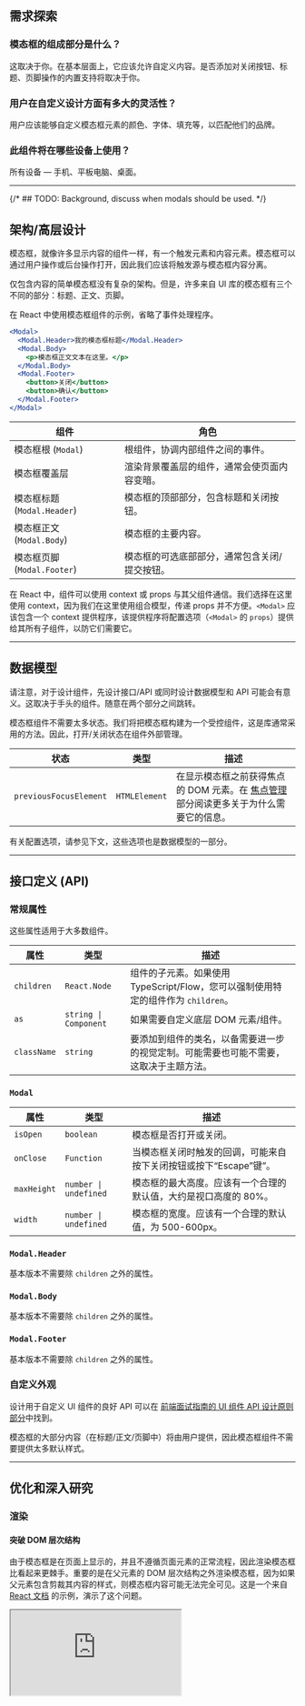 ## 需求探索

### 模态框的组成部分是什么？

这取决于你。在基本层面上，它应该允许自定义内容。是否添加对关闭按钮、标题、页脚操作的内置支持将取决于你。

### 用户在自定义设计方面有多大的灵活性？

用户应该能够自定义模态框元素的颜色、字体、填充等，以匹配他们的品牌。

### 此组件将在哪些设备上使用？

所有设备 — 手机、平板电脑、桌面。

***

{/* ## TODO: Background, discuss when modals should be used. */}

## 架构/高层设计

模态框，就像许多显示内容的组件一样，有一个触发元素和内容元素。模态框可以通过用户操作或后台操作打开，因此我们应该将触发源与模态框内容分离。

仅包含内容的简单模态框没有复杂的架构。但是，许多来自 UI 库的模态框有三个不同的部分：标题、正文、页脚。

在 React 中使用模态框组件的示例，省略了事件处理程序。

```jsx
<Modal>
  <Modal.Header>我的模态框标题</Modal.Header>
  <Modal.Body>
    <p>模态框正文文本在这里。</p>
  </Modal.Body>
  <Modal.Footer>
    <button>关闭</button>
    <button>确认</button>
  </Modal.Footer>
</Modal>
```

| 组件 | 角色 |
| --- | --- |
| 模态框根 (`Modal`) | 根组件，协调内部组件之间的事件。 |
| 模态框覆盖层 | 渲染背景覆盖层的组件，通常会使页面内容变暗。 |
| 模态框标题 (`Modal.Header`) | 模态框的顶部部分，包含标题和关闭按钮。 |
| 模态框正文 (`Modal.Body`) | 模态框的主要内容。 |
| 模态框页脚 (`Modal.Footer`) | 模态框的可选底部部分，通常包含关闭/提交按钮。 |

在 React 中，组件可以使用 context 或 props 与其父组件通信。我们选择在这里使用 context，因为我们在这里使用组合模型，传递 props 并不方便。`<Modal>` 应该包含一个 context 提供程序，该提供程序将配置选项（`<Modal>` 的 `props`）提供给其所有子组件，以防它们需要它。

***

## 数据模型

请注意，对于设计组件，先设计接口/API 或同时设计数据模型和 API 可能会有意义。这取决于手头的组件。随意在两个部分之间跳转。

模态框组件不需要太多状态。我们将把模态框构建为一个受控组件，这是库通常采用的方法。因此，打开/关闭状态在组件外部管理。

| 状态 | 类型 | 描述 |
| --- | --- | --- |
| `previousFocusElement` | `HTMLElement` | 在显示模态框之前获得焦点的 DOM 元素。在 [焦点管理](#focus-management) 部分阅读更多关于为什么需要它的信息。 |

有关配置选项，请参见下文，这些选项也是数据模型的一部分。

***

## 接口定义 (API)

### 常规属性

这些属性适用于大多数组件。

| 属性 | 类型 | 描述 |
| --- | --- | --- |
| `children` | `React.Node` | 组件的子元素。如果使用 TypeScript/Flow，您可以强制使用特定的组件作为 `children`。 |
| `as` | `string \| Component` | 如果需要自定义底层 DOM 元素/组件。 |
| `className` | `string` | 要添加到组件的类名，以备需要进一步的视觉定制。可能需要也可能不需要，这取决于主题方法。 |

### `Modal`

| 属性 | 类型 | 描述 |
| --- | --- | --- |
| `isOpen` | `boolean` | 模态框是否打开或关闭。 |
| `onClose` | `Function` | 当模态框关闭时触发的回调，可能来自按下关闭按钮或按下“Escape”键”。 |
| `maxHeight` | `number \| undefined` | 模态框的最大高度。应该有一个合理的默认值，大约是视口高度的 80%。 |
| `width` | `number \| undefined` | 模态框的宽度。应该有一个合理的默认值，为 500-600px。 |

### `Modal.Header`

基本版本不需要除 `children` 之外的属性。

### `Modal.Body`

基本版本不需要除 `children` 之外的属性。

### `Modal.Footer`

基本版本不需要除 `children` 之外的属性。

### 自定义外观

设计用于自定义 UI 组件的良好 API 可以在 [前端面试指南的 UI 组件 API 设计原则部分](/front-end-interview-guidebook/user-interface-components-api-design-principles)中找到。

模态框的大部分内容（在标题/正文/页脚中）将由用户提供，因此模态框组件不需要提供太多默认样式。

***

## 优化和深入研究

### 渲染

#### 突破 DOM 层次结构

由于模态框是在页面上显示的，并且不遵循页面元素的正常流程，因此渲染模态框比看起来更棘手。重要的是在父元素的 DOM 层次结构之外渲染模态框，因为如果父元素包含剪裁其内容的样式，则模态框内容可能无法完全可见。这是一个来自 [React 文档](https://react.dev/reference/react-dom/createPortal#rendering-a-modal-dialog-with-a-portal) 的示例，演示了这个问题。

<iframe
  src="https://codesandbox.io/embed/wnr51p?fontsize=14&hidenavigation=1&theme=dark&module=/App.js,/NoPortalExample.js,/PortalExample.js,/ModalContent.js,/styles.css&view=split"
  style={{
width: '100%',
height: 500,
border: 0,
borderRadius: 4,
overflow: 'hidden',
}}
  title="Modal Clipping Example"
  allow="accelerometer; ambient-light-sensor; camera; encrypted-media; geolocation; gyroscope; hid; microphone; midi; payment; usb; vr; xr-spatial-tracking"
  sandbox="allow-forms allow-modals allow-popups allow-presentation allow-same-origin allow-scripts"
/>

在 React 中，可以使用 [React Portals](https://react.dev/reference/react-dom/createPortal) 在父组件的 DOM 层次结构之外进行渲染。Portals 的常见用例包括工具提示、下拉菜单、弹出框。

#### 遮罩层

为了帮助用户专注于模态框中的内容，通常会有一个遮罩层/背景来使页面的内容变暗。为了渲染一个覆盖整个页面的元素，我们可以使用以下 CSS：

```css
.modal-overlay {
  /* 黑色，带有一些不透明度。 */
  background-color: rgba(0, 0, 0, 0.7);
  position: fixed;
  top: 0;
  left: 0;
  right: 0;
  bottom: 0;
}
```

#### 居中模态框

为了在模态框遮罩层内居中模态框内容，我们可以向 `.modal-overlay` 添加以下样式：

```css
.modal-overlay {
  /* 省略原始样式。 */
  display: flex;
  justify-content: center;
  padding: 20px;
}
```

这将与以下 HTML 结构一起使用。

```html
<div className="modal-overlay">
  <div className="modal-contents">...</div>
</div>
```

如果需要垂直居中内容，可以将 `align-items: center` 添加到 `.modal-overlay`。

这是一个带有遮罩层和可选垂直居中模式的模态框的基本示例：

<iframe
  src="https://codesandbox.io/embed/t1oldf?fontsize=14&hidenavigation=1&theme=dark&module=/src/App.js,/src/styles.css&view=split"
  style={{
width: '100%',
height: 500,
border: 0,
borderRadius: 4,
overflow: 'hidden',
}}
  title="Modal Example"
  allow="accelerometer; ambient-light-sensor; camera; encrypted-media; geolocation; gyroscope; hid; microphone; midi; payment; usb; vr; xr-spatial-tracking"
  sandbox="allow-forms allow-modals allow-popups allow-presentation allow-same-origin allow-scripts"
/>

#### 最大高度

由于模态框可以包含大量内容，我们可以为模态框设置一个默认的最大高度，以便多余的条目可以在 `Modal.Body` 中滚动。此高度也可以通过指定 `maxHeight` 属性来定制。

#### 滚动锁定

当模态框显示时，模态框内容处于焦点。为了防止用户滚动背景内容，页面应该锁定页面级别的滚动。一种方法是向 `<body>` 添加 `overflow: hidden`。

#### 在 HTML 或 JavaScript 中渲染

模态框可以是：

1. 像 [Bootstrap 的模态框](https://getbootstrap.com/docs/5.3/components/modal/) 一样渲染到 HTML 中。模态框最初通过 `display: none` / `opacity: 0` / `hidden` 属性从视图中隐藏，当要显示模态框时，这些样式会被切换。
2. 在激活模态框触发按钮后，通过 JavaScript 动态渲染。

首先在 HTML 中渲染的优点是更好的运行时性能，因为显示模态框所需的 DOM 操作更少。缺点是 HTML 可能会不必要地膨胀，特别是如果模态框根本没有显示。由于模态框内容通常包含次要信息，因此它们不应影响 SEO，也不需要进行服务器端渲染。在 HTML 中预先渲染模态框的好处相对较小。

{/* ### TODO `z-index` */}

### 可访问性 (a11y)

#### 鼠标交互

通常，点击模态框外部（在覆盖层上）将关闭模态框。 我们必须确保模态框内的点击不会关闭模态框。

```js
function clickListener(event) {
  // 如果点击的元素是模态框内容的后代，则不执行任何操作。
  if ($modalContentsElement.contains(event.target)) {
    return;
  }

  closeModal();
}

document.addEventListener('mousedown', clickListener);
document.addEventListener('touchstart', clickListener);
```

请记住在模态框关闭时删除 `clickListener`。

这是一个 React 示例：

<iframe
  src="https://codesandbox.io/embed/74fyqc?fontsize=14&hidenavigation=1&theme=dark&module=/src/App.js,/src/styles.css&view=split"
  style={{
width: '100%',
height: 500,
border: 0,
borderRadius: 4,
overflow: 'hidden',
}}
  title="Modal Dismiss On Click Outside"
  allow="accelerometer; ambient-light-sensor; camera; encrypted-media; geolocation; gyroscope; hid; microphone; midi; payment; usb; vr; xr-spatial-tracking"
  sandbox="allow-forms allow-modals allow-popups allow-presentation allow-same-origin allow-scripts"
/>

#### 焦点管理

实现模态框最复杂的部分可能是焦点管理。 模态框内的内容应被视为一个单独的文档； 使用 <kbd>Tab</kbd> 键仅在对话框内循环切换可聚焦元素，并且只要显示模态框，焦点就永远不能位于组件外部的元素上。 这种行为/现象被称为“焦点捕获”。

当模态框打开时，焦点会移动到模态框内的元素。 通常，焦点设置在第一个可聚焦元素上，但 [对话框（模态框）模式](https://www.w3.org/WAI/ARIA/apg/patterns/dialog-modal/) 中提到了一些例外情况。

当模态框关闭时，焦点会返回到打开模态框的元素（除非该元素不再存在，然后焦点会转移到另一个合理的元素）。

**如何实现模态框的焦点管理**：

1. 首次打开模态框时，保留对在模态框状态中打开模态框的元素的引用。
2. 聚焦模态框内的元素。
3. 添加 <kbd>Tab</kbd> 键的 `keydown` 侦听器，其中包含以下逻辑：
   1. 当按下 <kbd>Tab</kbd> 键时，通过检查是否也按下了 <kbd>Shift</kbd> 键（通过 `KeyboardEvent` 上的 `shiftKey` 值）来确定焦点是否应转移到下一个或上一个可切换元素。
   2. 查找模态框内的所有可切换元素。
   3. 从当前聚焦的元素中，找到下一个/上一个可切换元素。
   4. 聚焦该新元素。
4. 当模态框关闭时，隐藏模态框并将焦点移动到打开模态框的元素。

在实践中，可以通过 [focus-trap](https://focus-trap.github.io/focus-trap/) 库来完成焦点捕获。 如果使用 React，则使用 [`react-focus-lock`](https://github.com/theKashey/react-focus-lock) 库，[Reach UI 的 Dialog 组件](https://reach.tech/dialog) 使用该库。

#### 键盘交互

以下内容摘自 [对话框（模态框）模式](https://www.w3.org/WAI/ARIA/apg/patterns/dialog-modal/)：

| 键 | 描述 |
| --- | --- |
| <kbd>Tab</kbd> | 将焦点移动到模态框内的下一个可切换元素。 如果焦点位于模态框内的最后一个可切换元素上，则将焦点移动到模态框内的第一个可切换元素。 |
| <kbd>Shift</kbd> + <kbd>Tab</kbd> | 将焦点移动到模态框内的上一个可切换元素。 如果焦点位于模态框内的第一个可切换元素上，则将焦点移动到模态框内的最后一个可切换元素。 |
| <kbd>Esc</kbd> | 关闭模态框。 |

焦点捕获对于所需的 <kbd>Tab</kbd> 行为至关重要，否则焦点将“泄漏”出模态框：

#### WAI-ARIA 角色、状态和属性

以下内容摘自 [对话框（模态框）模式](https://www.w3.org/WAI/ARIA/apg/patterns/dialog-modal/)。

* 作为模态框容器的元素具有 `dialog` 的角色。
* 所有操作模态框所需的元素都是具有 `dialog` 角色的元素的后代。
* 模态框容器元素将 `aria-modal` 设置为 `true`。
* 模态框具有以下任一条件：
  * 为 `aria-labelledby` 属性设置一个值，该值引用可见的模态框标题。
  * 由 `aria-label` 指定的标签。
* 可选的 `aria-describedby` 属性设置在具有 `dialog` 角色的元素上，以指示对话框中哪些元素包含描述对话框主要目的或消息的内容。在 [对话框（模态框）模式](https://www.w3.org/WAI/ARIA/apg/patterns/dialog-modal/) 中阅读完整的指南。

#### `<dialog>` 元素

HTML 现在有一个原生的 `<dialog>` 元素，可以在创建模态对话框时使用，因为它提供了可用性和可访问性功能，如果使用其他元素实现类似目的，则必须复制这些功能。

但是，它仍然相对较新，并且浏览器兼容性不是很好。 此外，诸如焦点捕获之类的行为仍然必须手动实现，这使得使用原生的 `<dialog>` 元素不太有吸引力。

### 动画和过渡

如果需要对模态框元素进行动画处理，并且需要独立地进行覆盖和内容的过渡（例如，覆盖淡入，而内容向上垂直移动），则必须更改 DOM 结构，并且内容无法在覆盖的 DOM 中呈现。 类似于这样的结构是必需的：

```html
<div>
  <!-- 覆盖层，呈现为内容的固定同级。 -->
  <div class="modal-overlay" aria-hidden="true"></div>
  <!-- 全屏容器以居中面板。 -->
  <div class="modal-contents-container">
    <div class="modal-contents">...</div>
  </div>
</div>
```

这是一个 React 中进入动画的示例：

<iframe
  src="https://codesandbox.io/embed/imlco8?fontsize=14&hidenavigation=1&theme=dark&module=/src/App.js,/src/styles.css&view=split"
  style={{
width: '100%',
height: 500,
border: 0,
borderRadius: 4,
overflow: 'hidden',
}}
  title="Modal Animations"
  allow="accelerometer; ambient-light-sensor; camera; encrypted-media; geolocation; gyroscope; hid; microphone; midi; payment; usb; vr; xr-spatial-tracking"
  sandbox="allow-forms allow-modals allow-popups allow-presentation allow-same-origin allow-scripts"
/>

退出过渡在 React 中实现起来并非易事，因为条件渲染会导致 DOM 元素在页面上不再需要时从文档中删除。 这是一个模态框的示例，其中进入和退出都已动画化。

<iframe
  src="https://codesandbox.io/embed/t3wwxr?fontsize=14&hidenavigation=1&theme=dark&module=/src/App.js,/src/styles.css&view=split"
  style={{
width: '100%',
height: 500,
border: 0,
borderRadius: 4,
overflow: 'hidden',
}}
  title="Modal Animations"
  allow="accelerometer; ambient-light-sensor; camera; encrypted-media; geolocation; gyroscope; hid; microphone; midi; payment; usb; vr; xr-spatial-tracking"
  sandbox="allow-forms allow-modals allow-popups allow-presentation allow-same-origin allow-scripts"
/>

### 国际化 (i18n)

由于所有面向用户的字符串都由用户提供，因此可以按原样显示字符串。 但是，请注意，某些语言的某些字符串可能很长，因此应截断或换行溢出文本。 文本不应溢出模态框元素。 您通常不希望模态框标题/页脚超过一行，因此建议在此处进行截断。

对于 RTL 语言，必须水平翻转模态框元素。 为了实现这一点，根模态框组件可以接受一个 `direction` 配置选项/属性，并根据该值呈现内容。

![模态对话框从右到左的示例](/img/questions/modal-dialog/modal-dialog-rtl.png)

### 堆叠模态框

模态框内容可以包含呈现更多模态框的触发器，因此需要考虑以下几点：

* 决定是否应该为每个模态框级别提供一个覆盖层，这将使背景在堆叠级别越高时在视觉上变得更暗。
* 通过 <kbd>Esc</kbd> 键或单击最顶层模态框内容之外来关闭模态框应该只关闭最顶层的模态框，而不是所有模态框。
* 关闭较低层的模态框也应该关闭其上的所有模态框（或使此行为可自定义）。

### 高级主题

{/* TODO */}

* 模态框中的工具提示和下拉菜单。
* 警报对话框角色和 [ARIA 模式](https://www.w3.org/WAI/ARIA/apg/patterns/alertdialog/)。

***

## 参考资料

* 主题示例
  * [模态框 · Bootstrap v5.3](https://getbootstrap.com/docs/5.3/components/modal)
  * [React Modal 组件 - Material UI](https://mui.com/material-ui/react-modal/)
* 无头示例
  * [对话框 — Radix UI](https://www.radix-ui.com/docs/primitives/components/dialog)
  * [对话框 (模态框) — Reach UI](https://reach.tech/dialog)
  * [对话框 (模态框) - Headless UI](https://headlessui.com/react/dialog)
* Aria 创作实践指南 (APG)
  * [对话框 (模态框) 模式](https://www.w3.org/WAI/ARIA/apg/patterns/dialog-modal/)
  * [警报和消息对话框模式](https://www.w3.org/WAI/ARIA/apg/patterns/alertdialog/)
